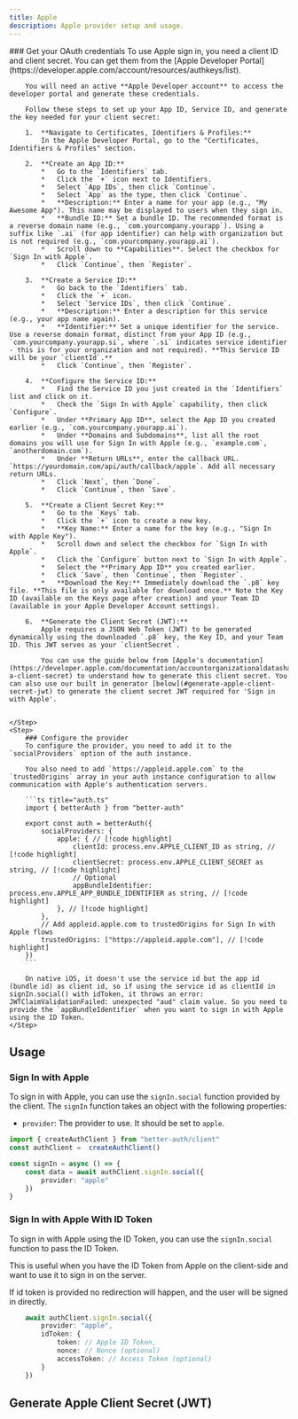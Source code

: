 ```yaml
---
title: Apple
description: Apple provider setup and usage.
---
```

<Steps>
    <Step>
        ### Get your OAuth credentials
        To use Apple sign in, you need a client ID and client secret. You can get them from the [Apple Developer Portal](https://developer.apple.com/account/resources/authkeys/list).

        You will need an active **Apple Developer account** to access the developer portal and generate these credentials.

        Follow these steps to set up your App ID, Service ID, and generate the key needed for your client secret:

        1.  **Navigate to Certificates, Identifiers & Profiles:**
            In the Apple Developer Portal, go to the "Certificates, Identifiers & Profiles" section.

        2.  **Create an App ID:**
            *   Go to the `Identifiers` tab.
            *   Click the `+` icon next to Identifiers.
            *   Select `App IDs`, then click `Continue`.
            *   Select `App` as the type, then click `Continue`.
            *   **Description:** Enter a name for your app (e.g., "My Awesome App"). This name may be displayed to users when they sign in.
            *   **Bundle ID:** Set a bundle ID. The recommended format is a reverse domain name (e.g., `com.yourcompany.yourapp`). Using a suffix like `.ai` (for app identifier) can help with organization but is not required (e.g., `com.yourcompany.yourapp.ai`).
            *   Scroll down to **Capabilities**. Select the checkbox for `Sign In with Apple`.
            *   Click `Continue`, then `Register`.

        3.  **Create a Service ID:**
            *   Go back to the `Identifiers` tab.
            *   Click the `+` icon.
            *   Select `Service IDs`, then click `Continue`.
            *   **Description:** Enter a description for this service (e.g., your app name again).
            *   **Identifier:** Set a unique identifier for the service. Use a reverse domain format, distinct from your App ID (e.g., `com.yourcompany.yourapp.si`, where `.si` indicates service identifier - this is for your organization and not required). **This Service ID will be your `clientId`.**
            *   Click `Continue`, then `Register`.

        4.  **Configure the Service ID:**
            *   Find the Service ID you just created in the `Identifiers` list and click on it.
            *   Check the `Sign In with Apple` capability, then click `Configure`.
            *   Under **Primary App ID**, select the App ID you created earlier (e.g., `com.yourcompany.yourapp.ai`).
            *   Under **Domains and Subdomains**, list all the root domains you will use for Sign In with Apple (e.g., `example.com`, `anotherdomain.com`).
            *   Under **Return URLs**, enter the callback URL. `https://yourdomain.com/api/auth/callback/apple`. Add all necessary return URLs.
            *   Click `Next`, then `Done`.
            *   Click `Continue`, then `Save`.

        5.  **Create a Client Secret Key:**
            *   Go to the `Keys` tab.
            *   Click the `+` icon to create a new key.
            *   **Key Name:** Enter a name for the key (e.g., "Sign In with Apple Key").
            *   Scroll down and select the checkbox for `Sign In with Apple`.
            *   Click the `Configure` button next to `Sign In with Apple`.
            *   Select the **Primary App ID** you created earlier.
            *   Click `Save`, then `Continue`, then `Register`.
            *   **Download the Key:** Immediately download the `.p8` key file. **This file is only available for download once.** Note the Key ID (available on the Keys page after creation) and your Team ID (available in your Apple Developer Account settings).

        6.  **Generate the Client Secret (JWT):**
            Apple requires a JSON Web Token (JWT) to be generated dynamically using the downloaded `.p8` key, the Key ID, and your Team ID. This JWT serves as your `clientSecret`.

            You can use the guide below from [Apple's documentation](https://developer.apple.com/documentation/accountorganizationaldatasharing/creating-a-client-secret) to understand how to generate this client secret. You can also use our built in generator [below](#generate-apple-client-secret-jwt) to generate the client secret JWT required for 'Sign in with Apple'.


    </Step>
    <Step>
        ### Configure the provider
        To configure the provider, you need to add it to the `socialProviders` option of the auth instance.

        You also need to add `https://appleid.apple.com` to the `trustedOrigins` array in your auth instance configuration to allow communication with Apple's authentication servers.

        ```ts title="auth.ts"
        import { betterAuth } from "better-auth"

        export const auth = betterAuth({
            socialProviders: {
                apple: { // [!code highlight]
                    clientId: process.env.APPLE_CLIENT_ID as string, // [!code highlight]
                    clientSecret: process.env.APPLE_CLIENT_SECRET as string, // [!code highlight]
                    // Optional
                    appBundleIdentifier: process.env.APPLE_APP_BUNDLE_IDENTIFIER as string, // [!code highlight]
                }, // [!code highlight]
            },
            // Add appleid.apple.com to trustedOrigins for Sign In with Apple flows
            trustedOrigins: ["https://appleid.apple.com"], // [!code highlight]
        })
        ```

        On native iOS, it doesn't use the service id but the app id (bundle id) as client id, so if using the service id as clientId in signIn.social() with idToken, it throws an error: JWTClaimValidationFailed: unexpected "aud" claim value. So you need to provide the `appBundleIdentifier` when you want to sign in with Apple using the ID Token.
    </Step>
</Steps>


## Usage

### Sign In with Apple

To sign in with Apple, you can use the `signIn.social` function provided by the client. The `signIn` function takes an object with the following properties:
- `provider`: The provider to use. It should be set to `apple`.

```ts title="auth-client.ts"  /
import { createAuthClient } from "better-auth/client"
const authClient =  createAuthClient()

const signIn = async () => {
    const data = await authClient.signIn.social({
        provider: "apple"
    })
}
```


### Sign In with Apple With ID Token

To sign in with Apple using the ID Token, you can use the `signIn.social` function to pass the ID Token. 

This is useful when you have the ID Token from Apple on the client-side and want to use it to sign in on the server.

<Callout>
 If id token is provided no redirection will happen, and the user will be signed in directly.
</Callout>

```ts title="auth-client.ts"
    await authClient.signIn.social({
        provider: "apple",
        idToken: {
            token: // Apple ID Token,
            nonce: // Nonce (optional)
            accessToken: // Access Token (optional)
        }
    })
```

## Generate Apple Client Secret (JWT)

<GenerateAppleJwt />
